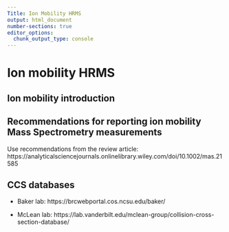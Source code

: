 ```yaml
---
Title: Ion Mobility HRMS
output: html_document
number-sections: true
editor_options: 
  chunk_output_type: console
---
```


# Ion mobility HRMS {#IM}

## Ion mobility introduction

## Recommendations for reporting ion mobility Mass Spectrometry measurements

Use recommendations from the review article: https://analyticalsciencejournals.onlinelibrary.wiley.com/doi/10.1002/mas.21585

## CCS databases

-   Baker lab: https://brcwebportal.cos.ncsu.edu/baker/

-   McLean lab: https://lab.vanderbilt.edu/mclean-group/collision-cross-section-database/
